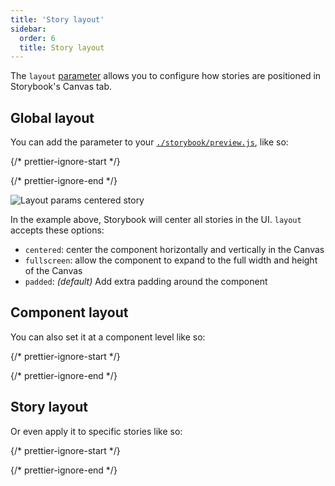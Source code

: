 ```yaml
---
title: 'Story layout'
sidebar:
  order: 6
  title: Story layout
---
```


The `layout` [parameter](../writing-stories/parameters.md) allows you to configure how stories are positioned in Storybook's Canvas tab.

## Global layout

You can add the parameter to your [`./storybook/preview.js`](./index.md#configure-story-rendering), like so:

{/* prettier-ignore-start */}

<CodeSnippets path="storybook-preview-layout-param.md" />

{/* prettier-ignore-end */}

![Layout params centered story](./layout-params-story-centered.png)

In the example above, Storybook will center all stories in the UI. `layout` accepts these options:

* `centered`: center the component horizontally and vertically in the Canvas
* `fullscreen`: allow the component to expand to the full width and height of the Canvas
* `padded`: *(default)* Add extra padding around the component

## Component layout

You can also set it at a component level like so:

{/* prettier-ignore-start */}

<CodeSnippets path="storybook-component-layout-param.md" />

{/* prettier-ignore-end */}

## Story layout

Or even apply it to specific stories like so:

{/* prettier-ignore-start */}

<CodeSnippets path="storybook-story-layout-param.md" usesCsf3 csf2Path="configure/story-layout#snippet-storybook-story-layout-param" />

{/* prettier-ignore-end */}
